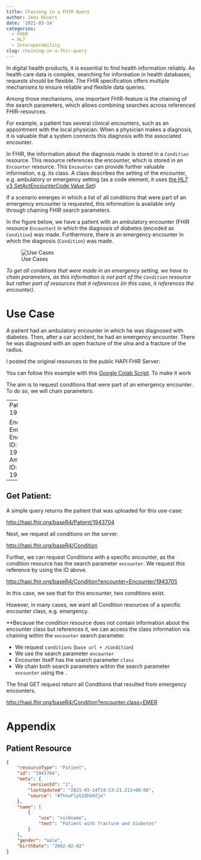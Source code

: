 ```yaml
---
title: Chaining in a FHIR Query
author: Jens Hüsers
date: '2021-03-14'
categories:
  - FHIR
  - HL7
  - Interoperability
slug: chaining-in-a-fhir-query
---
```


In digital health products, it is essential to find health information reliably. As health care data is complex, searching for information in health databases, requests should be flexible. The FHIR specification offers multiple mechanisms to ensure reliable and flexible data queries.

Among those mechanisms, one important FHIR-feature is the chaining of the search parameters, which allows combining searches across referenced FHIR-resources.

For example, a patient has several clinical encounters, such as an appointment with the local physician. When a physician makes a diagnosis, it is valuable that a system connects this diagnosis with the associated encounter.

In FHIR, the information about the diagnosis made is stored in a `Condition` resource. This resource references the encounter, which is stored in an `Encounter` resource. This `Encounter` can provide further valuable information, e.g. its class. A class describes the setting of the encounter, e.g. ambulatory or emergency setting (as a code element, it uses [the HL7 v3 SetActEncounterCode Value Set](https://www.hl7.org/fhir/v3/ActEncounterCode/vs.html))

If a scenario emerges in which a list of all conditions that were part of an emergency encounter is requested, this information is available only through chaining FHIR search parameters.

In the figure below, we have a patient with an ambulatory encounter (FHIR resource `Encounter`) in which the diagnosis of diabetes (encoded as `Condition`) was made. Furthermore, there is an emergency encounter in which the diagnosis (`Condition`) was made.

![Use Cases](/post/2021-03-14-chaining-in-a-fhir-query_files/fhir-query.jpg)

*To get all conditions that were made in an emergency setting, we have to chain parameters, as this information is not part of the `Condition` resource but rather part of resources that it references (in this case, it references the encounter).*

# Use Case

A patient had an ambulatory encounter in which he was diagnosed with diabetes. Then, after a car accident, he had an emergency encounter. There he was diagnosed with an open fracture of the ulna and a fracture of the radius.

I posted the original resources to the public HAPI FHIR Server:

You can follow this example with this [Google Colab Script](https://colab.research.google.com/drive/1OSuqqACnCqw8h67E7DKDMyIGO1C2qbEq?usp=sharing). To make it work 

The aim is to request conditions that were part of an emergency encounter. To do so, we will chain parameters.

---
Patient ID: 1943704

Encounters:
  Emergency Encounter ID: 1943705
  Ambulatory ID: 1943706
---

## Get Patient:

A simple query returns the patient that was uploaded for this use-case:

<http://hapi.fhir.org/baseR4/Patient/1943704>

Next, we request all conditions on the server.

<http://hapi.fhir.org/baseR4/Condition>

Further, we can request Conditions with a specific encounter, as the condition resource has the search parameter `encounter`. We request this reference by using the ID above.

<http://hapi.fhir.org/baseR4/Condition?encounter=Encounter/1943705>

In this case, we see that for this encounter, two conditions exist.

However, in many cases, we want all Condition resources of a specific encounter class, e.g. emergency.

\*\*Because the condition resource does not contain information about the encounter class but references it, we can access the class information via chaining within the `encounter` search parameter.

-   We request `conditions` (`base url + /Condition`)
-   We use the search parameter `encounter`
-   Encounter itself has the search parameter `class`
-   We chain both search parameters within the search parameter `encounter` using the `.`

The final GET request return all Conditions that resulted from emergency encounters.

<http://hapi.fhir.org/baseR4/Condition?encounter.class=EMER>

# Appendix

## Patient Resource

``` .json
{
    "resourceType": "Patient",
    "id": "1943704",
    "meta": {
        "versionId": "1",
        "lastUpdated": "2021-03-14T19:13:21.211+00:00",
        "source": "#fhnuFlpS2QhU4Zje"
    },
    "name": [
        {
            "use": "nickname",
            "text": "Patient with fracture and diabetes"
        }
    ],
    "gender": "male",
    "birthDate": "2002-02-02"
}
```
